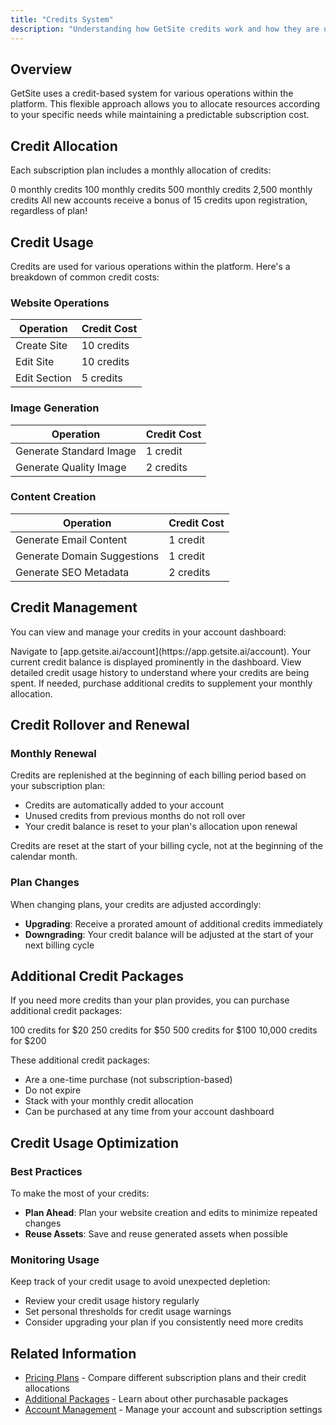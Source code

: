 ```yaml
---
title: "Credits System"
description: "Understanding how GetSite credits work and how they are used"
---
```


## Overview

GetSite uses a credit-based system for various operations within the platform. This flexible approach allows you to allocate resources according to your specific needs while maintaining a predictable subscription cost.

## Credit Allocation

Each subscription plan includes a monthly allocation of credits:

<CardGroup cols={4}>
  <Card title="Free Plan" icon="coins">
    0 monthly credits
  </Card>
  <Card title="Maker Plan" icon="coins">
    100 monthly credits
  </Card>
  <Card title="Developer Plan" icon="coins">
    500 monthly credits
  </Card>
  <Card title="Agency Plan" icon="coins">
    2,500 monthly credits
  </Card>
</CardGroup>

<Card title="New Account Bonus" icon="gift" color="#34d399">
  All new accounts receive a bonus of 15 credits upon registration, regardless
  of plan!
</Card>

## Credit Usage

Credits are used for various operations within the platform. Here's a breakdown of common credit costs:

### Website Operations

| Operation    | Credit Cost |
| ------------ | ----------- |
| Create Site  | 10 credits  |
| Edit Site    | 10 credits  |
| Edit Section | 5 credits   |

### Image Generation

| Operation               | Credit Cost |
| ----------------------- | ----------- |
| Generate Standard Image | 1 credit    |
| Generate Quality Image  | 2 credits   |

### Content Creation

| Operation                   | Credit Cost |
| --------------------------- | ----------- |
| Generate Email Content      | 1 credit    |
| Generate Domain Suggestions | 1 credit    |
| Generate SEO Metadata       | 2 credits   |

## Credit Management

You can view and manage your credits in your account dashboard:

<Steps>
  <Step title="Access Account Settings">
    Navigate to [app.getsite.ai/account](https://app.getsite.ai/account).
  </Step>
  <Step title="View Credits Balance">
    Your current credit balance is displayed prominently in the dashboard.
  </Step>
  <Step title="Check Credit Usage">
    View detailed credit usage history to understand where your credits are
    being spent.
  </Step>
  <Step title="Purchase More Credits">
    If needed, purchase additional credits to supplement your monthly
    allocation.
  </Step>
</Steps>

## Credit Rollover and Renewal

### Monthly Renewal

Credits are replenished at the beginning of each billing period based on your subscription plan:

- Credits are automatically added to your account
- Unused credits from previous months do not roll over
- Your credit balance is reset to your plan's allocation upon renewal

<Card title="Credit Reset Timing" icon="clock" color="#7b5dd6">
  Credits are reset at the start of your billing cycle, not at the beginning of
  the calendar month.
</Card>

### Plan Changes

When changing plans, your credits are adjusted accordingly:

- **Upgrading**: Receive a prorated amount of additional credits immediately
- **Downgrading**: Your credit balance will be adjusted at the start of your next billing cycle

## Additional Credit Packages

If you need more credits than your plan provides, you can purchase additional credit packages:

<CardGroup cols={4}>
  <Card title="Small Package" icon="coins">
    100 credits for $20
  </Card>
  <Card title="Medium Package" icon="coins">
    250 credits for $50
  </Card>
  <Card title="Large Package" icon="coins">
    500 credits for $100
  </Card>
  <Card title="Jumbo Package" icon="coins">
    10,000 credits for $200
  </Card>
</CardGroup>

These additional credit packages:

- Are a one-time purchase (not subscription-based)
- Do not expire
- Stack with your monthly credit allocation
- Can be purchased at any time from your account dashboard

## Credit Usage Optimization

### Best Practices

To make the most of your credits:

- **Plan Ahead**: Plan your website creation and edits to minimize repeated changes
- **Reuse Assets**: Save and reuse generated assets when possible

### Monitoring Usage

Keep track of your credit usage to avoid unexpected depletion:

- Review your credit usage history regularly
- Set personal thresholds for credit usage warnings
- Consider upgrading your plan if you consistently need more credits

## Related Information

- [Pricing Plans](/pricing/plans) - Compare different subscription plans and their credit allocations
- [Additional Packages](/pricing/additional-packages) - Learn about other purchasable packages
- [Account Management](/features/account-management) - Manage your account and subscription settings
